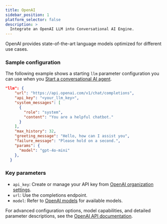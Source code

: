 ```yaml
---
title: OpenAI
sidebar_position: 1
platform_selector: false
description: >
  Integrate an OpenAI LLM into Conversational AI Engine.
---
```



OpenAI provides state-of-the-art language models optimized for different use cases.

### Sample configuration

The following example shows a starting `llm` parameter configuration you can use when you [Start a conversational AI agent](../rest-api/join). 

```json
"llm": {
    "url": "https://api.openai.com/v1/chat/completions",
    "api_key": "<your_llm_key>",
    "system_messages": [
      {
        "role": "system",
        "content": "You are a helpful chatbot."
      }
    ],
    "max_history": 32,
    "greeting_message": "Hello, how can I assist you",
    "failure_message": "Please hold on a second.",
    "params": {
      "model": "gpt-4o-mini"
    },
  }
```

### Key parameters

-  `api_key`: Create or manage your API key from [OpenAI organization settings](https://platform.openai.com/settings/organization/api-keys).
- `url`: Use the completions endpoint.
- `model`: Refer to [OpenAI models](https://platform.openai.com/docs/models) for available models.

For advanced configuration options, model capabilities, and detailed parameter descriptions, see the [OpenAI API documentation](https://platform.openai.com/docs/api-reference/responses/create).
